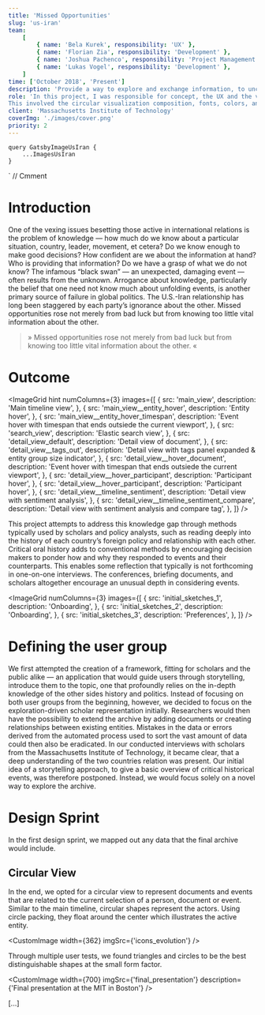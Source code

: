```yaml
---
title: 'Missed Opportunities'
slug: 'us-iran'
team:
    [
        { name: 'Bela Kurek', responsibility: 'UX' },
        { name: 'Florian Zia', responsibility: 'Development' },
        { name: 'Joshua Pachenco', responsibility: 'Project Management' },
        { name: 'Lukas Vogel', responsibility: 'Development' },
    ]
time: ['October 2018', 'Present']
description: 'Provide a way to explore and exchange information, to uncover missed opportunities in the Iran–US relationship.'
role: 'In this project, I was responsible for concept, the UX and the visual design.
This involved the circular visualization composition, fonts, colors, and spacing across the application.'
client: 'Massachusetts Institute of Technology'
coverImg: './images/cover.png'
priority: 2
---
```




    query GatsbyImageUsIran {
        ...ImagesUsIran
    }
`
// Cmment

# Introduction

One of the vexing issues besetting those active in international relations is the problem of knowledge — how much do we know about a particular situation, country, leader, movement, et cetera? Do we know enough to make good decisions? How confident are we about the information at hand? Who is providing that information? Do we have a grasp of what we do not know? The infamous “black swan” — an unexpected, damaging event — often results from the unknown. Arrogance about knowledge, particularly the belief that one need not know much about unfolding events, is another primary source of failure in global politics. The U.S.-Iran relationship has long been staggered by each party’s ignorance about the other. Missed opportunities rose not merely from bad luck but from knowing too little vital information about the other.

> » Missed opportunities rose not merely from bad luck but from knowing too little vital information about the other. «

# Outcome

<ImageGrid
    hint
    numColumns={3}
    images={[
        {
            src: 'main_view',
            description: 'Main timeline view',
        },
        {
            src: 'main_view__entity_hover',
            description: 'Entity hover',
        },
        {
            src: 'main_view__entity_hover_timespan',
            description:
                'Event hover with timespan that ends outsiede the current viewport',
        },
        {
            src: 'search_view',
            description: 'Elastic search view',
        },
        {
            src: 'detail_view_default',
            description: 'Detail view of document',
        },
        {
            src: 'detail_view__tags_out',
            description:
                'Detail view with tags panel expanded & entity group size indicator',
        },
        {
            src: 'detail_view__hover_document',
            description:
                'Event hover with timespan that ends outsiede the current viewport',
        },
        {
            src: 'detail_view__hover_participant',
            description: 'Participant hover',
        },
        {
            src: 'detail_view__hover_participant',
            description: 'Participant hover',
        },
        {
            src: 'detail_view__timeline_sentiment',
            description: 'Detail view with sentiment analysis',
        },
        {
            src: 'detail_view__timeline_sentiment_compare',
            description: 'Detail view with sentiment analysis and compare tag',
        },
    ]}
/>

This project attempts to address this knowledge gap through methods typically used by scholars and policy analysts, such as reading deeply into the history of each country’s foreign policy and relationship with each other. Critical oral history adds to conventional methods by encouraging decision makers to ponder how and why they responded to events and their counterparts. This enables some reflection that typically is not forthcoming in one-on-one interviews. The conferences, briefing documents, and scholars altogether encourage an unusual depth in considering events.

<ImageGrid
    numColumns={3}
    images={[
        {
            src: 'initial_sketches_1',
            description: 'Onboarding',
        },
        {
            src: 'initial_sketches_2',
            description: 'Onboarding',
        },
        {
            src: 'initial_sketches_3',
            description: 'Preferences',
        },
    ]}
/>

# Defining the user group

We first attempted the creation of a framework, fitting for scholars and the public alike — an application that would guide users through storytelling, introduce them to the topic, one that profoundly relies on the in-depth knowledge of the other sides history and politics. Instead of focusing on both user groups from the beginning, however, we decided to focus on the exploration-driven scholar representation initially. Researchers would then have the possibility to extend the archive by adding documents or creating relationships between existing entities. Mistakes in the data or errors derived from the automated process used to sort the vast amount of data could then also be eradicated.
In our conducted interviews with scholars from the Massachusetts Institute of Technology, it became clear, that a deep understanding of the two countries relation was present. Our initial idea of a storytelling approach, to give a basic overview of critical historical events, was therefore postponed. Instead, we would focus solely on a novel way to explore the archive.

# Design Sprint

In the first design sprint, we mapped out any data that the final archive would include.

## Circular View

In the end, we opted for a circular view to represent documents and events that are related to the current selection of a person, document or event.
Similar to the main timeline, circular shapes represent the actors. Using circle packing, they float around the center which illustrates the active entity.

<CustomImage width={362} imgSrc={'icons_evolution'} />

Through multiple user tests, we found triangles and circles to be the best distinguishable shapes at the small form factor.

<CustomImage
    width={700}
    imgSrc={'final_presentation'}
    description={'Final presentation at the MIT in Boston'}
/>

[...]
